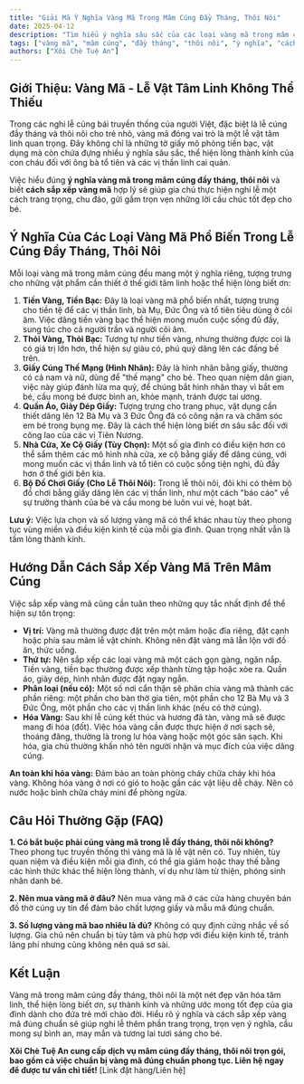 ```yaml
---
title: "Giải Mã Ý Nghĩa Vàng Mã Trong Mâm Cúng Đầy Tháng, Thôi Nôi"
date: 2025-04-12
description: "Tìm hiểu ý nghĩa sâu sắc của các loại vàng mã trong mâm cúng đầy tháng, thôi nôi và cách sắp xếp đúng chuẩn để thể hiện lòng thành kính."
tags: ["vàng mã", "mâm cúng", "đầy tháng", "thôi nôi", "ý nghĩa", "cách sắp xếp", "phong tục", "văn hóa"]
authors: ["Xôi Chè Tuệ An"]
---
```



## Giới Thiệu: Vàng Mã - Lễ Vật Tâm Linh Không Thể Thiếu

Trong các nghi lễ cúng bái truyền thống của người Việt, đặc biệt là lễ cúng đầy tháng và thôi nôi cho trẻ nhỏ, vàng mã đóng vai trò là một lễ vật tâm linh quan trọng. Đây không chỉ là những tờ giấy mô phỏng tiền bạc, vật dụng mà còn chứa đựng nhiều ý nghĩa sâu sắc, thể hiện lòng thành kính của con cháu đối với ông bà tổ tiên và các vị thần linh cai quản.

Việc hiểu đúng **ý nghĩa vàng mã trong mâm cúng đầy tháng, thôi nôi** và biết **cách sắp xếp vàng mã** hợp lý sẽ giúp gia chủ thực hiện nghi lễ một cách trang trọng, chu đáo, gửi gắm trọn vẹn những lời cầu chúc tốt đẹp cho bé.

## Ý Nghĩa Của Các Loại Vàng Mã Phổ Biến Trong Lễ Cúng Đầy Tháng, Thôi Nôi

Mỗi loại vàng mã trong mâm cúng đều mang một ý nghĩa riêng, tượng trưng cho những vật phẩm cần thiết ở thế giới tâm linh hoặc thể hiện lòng biết ơn:

1.  **Tiền Vàng, Tiền Bạc:** Đây là loại vàng mã phổ biến nhất, tượng trưng cho tiền tệ để các vị thần linh, bà Mụ, Đức Ông và tổ tiên tiêu dùng ở cõi âm. Việc dâng tiền vàng bạc thể hiện mong muốn cuộc sống đủ đầy, sung túc cho cả người trần và người cõi âm.
2.  **Thỏi Vàng, Thỏi Bạc:** Tương tự như tiền vàng, nhưng thường được coi là có giá trị lớn hơn, thể hiện sự giàu có, phú quý dâng lên các đấng bề trên.
3.  **Giấy Cúng Thế Mạng (Hình Nhân):** Đây là hình nhân bằng giấy, thường có cả nam và nữ, dùng để "thế mạng" cho bé. Theo quan niệm dân gian, việc này giúp đánh lừa ma quỷ, để chúng bắt hình nhân thay vì bắt em bé, cầu mong bé được bình an, khỏe mạnh, tránh được tai ương.
4.  **Quần Áo, Giày Dép Giấy:** Tượng trưng cho trang phục, vật dụng cần thiết dâng lên 12 Bà Mụ và 3 Đức Ông đã có công nặn ra và chăm sóc em bé trong bụng mẹ. Đây là cách thể hiện lòng biết ơn sâu sắc đối với công lao của các vị Tiên Nương.
5.  **Nhà Cửa, Xe Cộ Giấy (Tùy Chọn):** Một số gia đình có điều kiện hơn có thể sắm thêm các mô hình nhà cửa, xe cộ bằng giấy để dâng cúng, với mong muốn các vị thần linh và tổ tiên có cuộc sống tiện nghi, đủ đầy hơn ở thế giới bên kia.
6.  **Bộ Đồ Chơi Giấy (Cho Lễ Thôi Nôi):** Trong lễ thôi nôi, đôi khi có thêm bộ đồ chơi bằng giấy dâng lên các vị thần linh, như một cách "báo cáo" về sự trưởng thành của bé và cầu mong bé luôn vui vẻ, hoạt bát.

**Lưu ý:** Việc lựa chọn và số lượng vàng mã có thể khác nhau tùy theo phong tục vùng miền và điều kiện kinh tế của mỗi gia đình. Quan trọng nhất vẫn là tấm lòng thành kính.

## Hướng Dẫn Cách Sắp Xếp Vàng Mã Trên Mâm Cúng

Việc sắp xếp vàng mã cũng cần tuân theo những quy tắc nhất định để thể hiện sự tôn trọng:

*   **Vị trí:** Vàng mã thường được đặt trên một mâm hoặc đĩa riêng, đặt cạnh hoặc phía sau mâm lễ vật chính. Không nên đặt vàng mã lẫn lộn với đồ ăn, thức uống.
*   **Thứ tự:** Nên sắp xếp các loại vàng mã một cách gọn gàng, ngăn nắp. Tiền vàng, tiền bạc thường được xếp thành từng tập hoặc xòe ra. Quần áo, giày dép, hình nhân được đặt ngay ngắn.
*   **Phân loại (nếu có):** Một số nơi cẩn thận sẽ phân chia vàng mã thành các phần riêng: một phần cho bàn thờ gia tiên, một phần cho 12 Bà Mụ và 3 Đức Ông, một phần cho các vị thần linh khác (nếu có thờ cúng).
*   **Hóa Vàng:** Sau khi lễ cúng kết thúc và hương đã tàn, vàng mã sẽ được mang đi hóa (đốt). Việc hóa vàng cần được thực hiện ở nơi sạch sẽ, thoáng đãng, thường là trong lư hóa vàng hoặc một góc sân sạch. Khi hóa, gia chủ thường khấn nhỏ tên người nhận và mục đích của việc dâng cúng.

**An toàn khi hóa vàng:** Đảm bảo an toàn phòng cháy chữa cháy khi hóa vàng. Không hóa vàng ở nơi có gió to hoặc gần các vật liệu dễ cháy. Nên có nước hoặc bình chữa cháy mini để phòng ngừa.

## Câu Hỏi Thường Gặp (FAQ)

**1. Có bắt buộc phải cúng vàng mã trong lễ đầy tháng, thôi nôi không?**
Theo phong tục truyền thống thì vàng mã là lễ vật nên có. Tuy nhiên, tùy quan niệm và điều kiện mỗi gia đình, có thể gia giảm hoặc thay thế bằng các hình thức khác thể hiện lòng thành, ví dụ như làm từ thiện, phóng sinh nhân danh bé.

**2. Nên mua vàng mã ở đâu?**
Nên mua vàng mã ở các cửa hàng chuyên bán đồ thờ cúng uy tín để đảm bảo chất lượng giấy và mẫu mã đúng chuẩn.

**3. Số lượng vàng mã bao nhiêu là đủ?**
Không có quy định cứng nhắc về số lượng. Gia chủ nên chuẩn bị tùy tâm và phù hợp với điều kiện kinh tế, tránh lãng phí nhưng cũng không nên quá sơ sài.

## Kết Luận

Vàng mã trong mâm cúng đầy tháng, thôi nôi là một nét đẹp văn hóa tâm linh, thể hiện lòng biết ơn, sự thành kính và những ước mong tốt đẹp của gia đình dành cho đứa trẻ mới chào đời. Hiểu rõ ý nghĩa và cách sắp xếp vàng mã đúng chuẩn sẽ giúp nghi lễ thêm phần trang trọng, trọn vẹn ý nghĩa, cầu mong sự bình an, may mắn và tương lai tươi sáng cho bé.

**Xôi Chè Tuệ An cung cấp dịch vụ mâm cúng đầy tháng, thôi nôi trọn gói, bao gồm cả việc chuẩn bị vàng mã đúng chuẩn phong tục. Liên hệ ngay để được tư vấn chi tiết!**
[Link đặt hàng/Liên hệ]